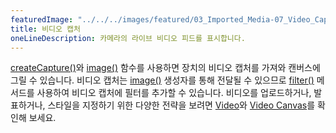 ---
featuredImage: "../../../images/featured/03_Imported_Media-07_Video_Capture-thumbnail.png"
title: 비디오 캡처
oneLineDescription: 카메라의 라이브 비디오 피드를 표시합니다.
---

<a href="https://p5js.org/reference/p5/createCapture" target="_blank">createCapture()</a>와
<a href="https://p5js.org/reference/p5/image" target="_blank">image()</a> 함수를 사용하면 장치의 비디오 캡처를 가져와 캔버스에 그릴 수 있습니다.
비디오 캡처는 <a href="https://p5js.org/reference/p5/image" target="_blank">image()</a> 생성자를 통해 전달될 수 있으므로
<a href="https://p5js.org/reference/p5/filter" target="_blank">filter()</a> 메서드를 사용하여 비디오 캡처에 필터를 추가할 수 있습니다.
비디오를 업로드하거나, 발표하거나, 스타일을 지정하기 위한 다양한 전략을 보려면 
<a href="https://p5js.org/examples/imported-media-video/" target="_blank">Video</a>와
<a href="https://p5js.org/examples/imported-media-video-canvas/" target="_blank">Video Canvas</a>를 확인해 보세요.
